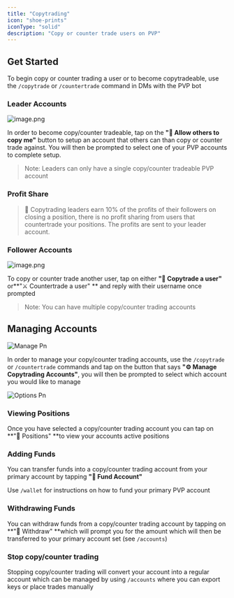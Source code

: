 ```yaml
---
title: "Copytrading"
icon: "shoe-prints"
iconType: "solid"
description: "Copy or counter trade users on PVP"
---
```


## Get Started

To begin copy or counter trading a user or to become copytradeable, use the `/copytrade` or `/countertrade` command in DMs with the PVP bot

### Leader Accounts

![image.png](/image.png)

In order to become copy/counter tradeable, tap on the **"🤝 Allow others to copy me"** button to setup an account that others can than copy or counter trade against. You will then be prompted to select one of your PVP accounts to complete setup. 

> Note: Leaders can only have a single copy/counter tradeable PVP account

### Profit Share

> 💸  Copytrading leaders earn 10% of the profits of their followers on closing a position, there is no profit sharing from users that countertrade your positions. The profits are sent to your leader account.

### Follower Accounts

![image.png](/image.png)

To copy or counter trade another user, tap on either **"👣 Copytrade a user"** or**"⚔️ Countertrade a user" ** and reply with their username once prompted 

> Note: You can have multiple copy/counter trading accounts

## Managing Accounts

![Manage Pn](/images/manage.png)

In order to manage your copy/counter trading accounts, use the `/copytrade` or `/countertrade` commands and tap on the button that says **"⚙️ Manage Copytrading Accounts"**, you will then be prompted to select which account you would like to manage

![Options Pn](/images/Options.png)

### Viewing Positions

Once you have selected a copy/counter trading account you can tap on **"👀 Positions" **to view your accounts active positions

### Adding Funds

You can transfer funds into a copy/counter trading account from your primary account by tapping **"💸 Fund Account"**

Use `/wallet` for instructions on how to fund your primary PVP account

### Withdrawing Funds

You can withdraw funds from a copy/counter trading account by tapping on **"🔀 Withdraw" **which will prompt you for the amount which will then be transferred to your primary account set (see `/accounts`)

### Stop copy/counter trading

Stopping copy/counter trading will convert your account into a regular account which can be managed by using `/accounts` where you can export keys or place trades manually